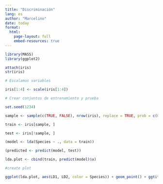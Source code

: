 ```yaml
---
title: "Discriminación"
lang: es
author: "Marcelino"
date: today
format:
  html:
    page-layout: full
    embed-resources: true
---
```


```r

library(MASS)
library(ggplot2)

attach(iris)
str(iris)
```

```r
# Escalamos variables

iris[1:4] <- scale(iris[1:4])

# Crear conjuntos de entrenamiento y prueba

set.seed(1234)

sample <- sample(c(TRUE, FALSE), nrow(iris), replace = TRUE, prob = c(0.7, 0.3))

train <- iris[sample, ]

test <- iris[!sample, ]

(model <- lda(Species ~ ., data = train))

(predicted <- predict(model, test))

```


```r
lda.plot <- cbind(train, predict(model)$x)

#create plot

ggplot(lda.plot, aes(LD1, LD2, color = Species)) + geom_point() + ggtitle("LDA Plot")
```
